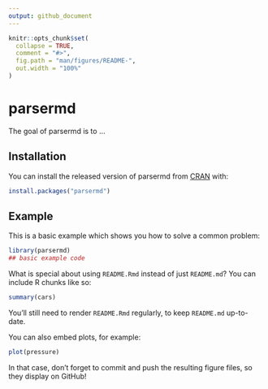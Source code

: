 ```yaml
---
output: github_document
---
```


<!-- README.md is generated from README.Rmd. Please edit that file -->

```r
knitr::opts_chunk$set(
  collapse = TRUE,
  comment = "#>",
  fig.path = "man/figures/README-",
  out.width = "100%"
)
```

# parsermd

<!-- badges: start -->
<!-- badges: end -->

The goal of parsermd is to ...

## Installation

You can install the released version of parsermd from [CRAN](https://CRAN.R-project.org) with:

``` r
install.packages("parsermd")
```

## Example

This is a basic example which shows you how to solve a common problem:

```r
library(parsermd)
## basic example code
```

What is special about using `README.Rmd` instead of just `README.md`? You can include R chunks like so:

```r
summary(cars)
```

You'll still need to render `README.Rmd` regularly, to keep `README.md` up-to-date.

You can also embed plots, for example:

```r
plot(pressure)
```

In that case, don't forget to commit and push the resulting figure files, so they display on GitHub!
